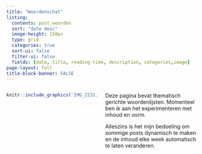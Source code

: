 ```yaml
---
title: "Woordenschat"
listing:
  contents: post_woorden
  sort: "date desc"
  image-height: 150px
  type: grid
  categories: true
  sort-ui: false
  filter-ui: false
  fields: [date, title, reading-time, description, categories,image]
page-layout: full
title-block-banner: FALSE
---
```

:::: {.columns}

::: {.column width="50%"}
```r
knitr::include_graphics('IMG_2231.JPG')
```
:::

::: {.column width="50%"}
Deze pagina bevat thematisch gerichte woordenlijsten. Momenteel ben ik aan het experimenteren met inhoud en vorm.

Alleszins is het mijn bedoeling om sommige posts dynamisch te maken en de inhoud elke week automatisch te laten veranderen.
:::
::::